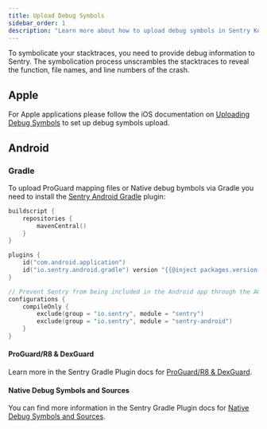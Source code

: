 ```yaml
---
title: Upload Debug Symbols
sidebar_order: 1
description: "Learn more about how to upload debug symbols in Sentry Kotlin Multiplatform."
---
```


To symbolicate your stacktraces, you need to provide debug information to Sentry.
The symbolication process unscrambles the stacktraces to reveal the function, file names, and line numbers of the crash.

## Apple

For Apple applications please follow the iOS documentation on [Uploading Debug Symbols](/platforms/apple/guides/ios/dsym) to set up debug symbols upload.

## Android

### Gradle

To upload ProGuard mapping files or Native debug bymbols via Gradle you need to install the [Sentry Android Gradle](/platforms/android/gradle) plugin:

```kotlin {filename:androidApp/build.gradle.kts}
buildscript {
    repositories {
        mavenCentral()
    }
}

plugins {
    id("com.android.application")
    id("io.sentry.android.gradle") version "{{@inject packages.version('sentry.java.android.gradle-plugin', '3.0.0') }}"
}

// Prevent Sentry from being included in the Android app through the AGP.
configurations {
    compileOnly {
        exclude(group = "io.sentry", module = "sentry")
        exclude(group = "io.sentry", module = "sentry-android")
    }
}
```

#### ProGuard/R8 & DexGuard

Learn more in the Sentry Gradle Plugin docs for [ProGuard/R8 & DexGuard](/platforms/android/gradle/#proguardr8--dexguard).

#### Native Debug Symbols and Sources

You can find more information in the Sentry Gradle Plugin docs for [Native Debug Symbols and Sources](/platforms/android/gradle/#native-debug-symbols-and-sources).
